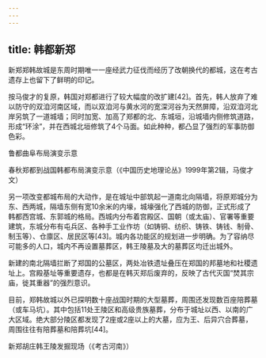 ```yaml
---
---
---
```

title: 韩都新郑
---




新郑郑韩故城是东周时期唯一一座经武力征伐而经历了改朝换代的都城，这在考古遗存上也留下了鲜明的印记。

按马俊才的复原，韩国对郑都进行了较大幅度的改扩建[42]。首先，韩人放弃了难以防守的双洎河南区域，而以双洎河与黄水河的宽深河谷为天然屏障，沿双洎河北岸另筑了一道城墙；同时加宽、加高了郑都的北、东城垣，沿城墙内侧修筑道路，形成“环涂”，并在西城北垣修筑了4个马面。如此种种，都凸显了强烈的军事防御色彩。

鲁都曲阜布局演变示意





春秋郑都到战国韩都布局演变示意（《中国历史地理论丛》1999年第2辑，马俊才文）

另一项改变都城布局的大动作，是在城址中部筑起一道南北向隔墙，将原郑城分为东、西两城，隔墙东侧有宽10余米的内壕，城壕强化了西城的防御，正式形成了韩都西宫城、东郭城的格局。西城内分布着宫殿区、国朝（或太庙）、官署等重要建筑，东城分布有屯兵区、各种手工业作坊（如铸铜、纺织、铸铁、铸钱、制骨、制玉等）、仓廪区、居民区等[43]。城内各功能区的规划进一步明确。为了容纳尽可能多的人口，城内不再设置墓葬区，韩王陵墓及大的墓葬区均迁出城外。

新建的南北隔墙拦断了郑国的公墓区，两处冶铁遗址叠压在郑国的邦墓地和社稷遗址上。宫殿基址等重要遗存，也都是在韩灭郑后废弃的，反映了古代灭国“焚其宗庙，徙其重器”的强烈意识。

目前，郑韩故城以外已探明数十座战国时期的大型墓葬，周围还发现数百座陪葬墓（或车马坑）。其中包括11处王陵区和高级贵族墓葬，分布于城址以西、以南的广大区域。绝大部分陵区都发现了2座或2座以上的大墓，应为王、后异穴合葬墓，周围往往有陪葬墓和陪葬坑[44]。

新郑胡庄韩王陵发掘现场（《考古河南》）